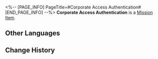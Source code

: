 <%-- [PAGE_INFO]
PageTitle=#Corporate Access Authentication#
[END_PAGE_INFO] --%>
{{Item Infobox
|id          = 140086
|image       = Item Corporate Access Authentication.png{{subst:void|<!--$UPLOAD:<<SpriteOutput/ItemFigures/140086.png>-<Item Corporate Access Authentication.png>-<Item Icons>>-->}}
|type        = Mission Item
|invCategory = Missions
|rarity      = 3
|effect      = 
|description = A mysterious card used to access an unknown facility. Its corner has been chipped away, and the letters on it have become unrecognizable. But when you hold it under the light at a certain angle, you can see the faint letters that read "Corporate."
}}
{{Description|''"Trust me, this is no doubt an access card used to open multiple layers of secured hatches, and it must have been developed by big corporations. The room it unlocks must also have been built by some pan-cosmic magnate."''}}
'''Corporate Access Authentication''' is a [[Mission Item]].

==Other Languages==
{{Other Languages
|en   = Corporate Access Authentication
|zhs  = 「集团」权限认证
|zht  = 「集團」權限認證
|ja   = 「グループ」権限認証
|ko   = 「집단」 권한 인증
|es   = Permiso de acceso - Compañía
|fr   = Authentification d'accès Corporation
|ru   = Аутентификация доступа к Корпорации
|th   = บัตรรับรองสิทธิ์ของ "องค์กร"
|vi   = Chứng Nhận Quyền Hạn "Tập Đoàn"
|de   = Zugangserlaubnis: Unternehmen
|id   = Kartu Akses "Perusahaan"
|pt   = Autenticação de Acesso Corporativa
}}

==Change History==
{{Change History|1.0}}